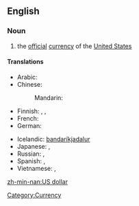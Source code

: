 ==English==

===Noun===
{{en-noun|sg=[[US]] [[dollar]]}}
{{wikipedia|United States dollar}}

# the [[official]] [[currency]] of the [[United States]]

====Translations====
{{trans-top|official currency of the United States}}
* Arabic: {{t|ar|دولار أمريكي|m|tr=dulaar 'amriikiy}}
* Chinese:
*: Mandarin: {{t-|cmn|美元|tr=Měiyuán|sc=Hani}}
* Finnish: {{t|fi|Yhdysvaltain dollari}},  {{t+|fi|dollari}},  {{t|fi|US-dollari}}
* French: {{t|fr|dollar américain|m}}
* German: {{t|de|US-Dollar|m}}
{{trans-mid}}
* Icelandic: [[bandaríkjadalur]]
* Japanese: {{t|ja|アメリカ・ドル|tr=Amerika-doru}},  {{t|ja|米ドル|tr=Bei-doru}}
* Russian: {{t|ru|американский доллар|m|tr=amerikánskij dóllar}}, {{t|ru|доллар США|m|tr=dóllar sɛ-šɛ-á|sc=Cyrl}}
* Spanish: {{t|es|dólar de EE.UU.|m}},  {{t|es|dólar americano|m}}
* Vietnamese: {{t|vi|đô-la Mỹ|xs=Vietnamese}},  {{t|vi|đồng Mỹ|xs=Vietnamese}}
{{trans-bottom}}

[[Category:Currency]]

[[zh-min-nan:US dollar]]